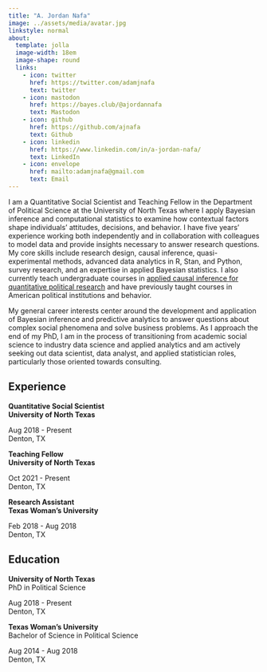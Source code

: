 ```yaml
---
title: "A. Jordan Nafa"
image: ../assets/media/avatar.jpg
linkstyle: normal
about:
  template: jolla
  image-width: 18em
  image-shape: round
  links:
    - icon: twitter
      href: https://twitter.com/adamjnafa
      text: twitter
    - icon: mastodon
      href: https://bayes.club/@ajordannafa
      text: Mastodon
    - icon: github
      href: https://github.com/ajnafa
      text: Github
    - icon: linkedin
      href: https://www.linkedin.com/in/a-jordan-nafa/
      text: LinkedIn
    - icon: envelope
      href: mailto:adamjnafa@gmail.com
      text: Email
---
```

 

I am a Quantitative Social Scientist and Teaching Fellow in the Department of Political 
Science at the University of North Texas where I apply Bayesian inference and computational 
statistics to examine how contextual factors shape individuals' attitudes, decisions, and 
behavior. I have five years' experience working both independently and in collaboration 
with colleagues to model data and provide insights necessary to answer research questions. 
My core skills include research design, causal inference, quasi-experimental methods, 
advanced data analytics in R, Stan, and Python, survey research, and an expertise in 
applied Bayesian statistics. I also currently teach undergraduate courses in [applied 
causal inference for quantitative political research](https://github.com/ajnafa/psci-3300-political-science-research) 
and have previously taught courses in American political institutions and behavior.

::: a
My general career interests center around the development and application of Bayesian 
inference and predictive analytics to answer questions about complex social phenomena 
and solve business problems. As I approach the end of my PhD, I am in the process of 
transitioning from academic social science to industry data science and applied analytics 
and am actively seeking out data scientist, data analyst, and applied statistician roles, 
particularly those oriented towards consulting.
::: 

## Experience

::: {.d-flex .justify-content-between}
::: {}
**Quantitative Social Scientist**  
**University of North Texas** 
:::
::: {.text-end}
Aug 2018 - Present  
Denton, TX  
:::
:::

::: {.d-flex .justify-content-between}
::: {}
**Teaching Fellow**  
**University of North Texas** 
:::
::: {.text-end} 
Oct 2021 - Present  
Denton, TX 
:::
:::

::: {.d-flex .justify-content-between}
::: {}
**Research Assistant**  
**Texas Woman's University** 
:::
::: {.text-end} 
Feb 2018 - Aug 2018  
Denton, TX 
:::
:::

## Education

::: {.d-flex .justify-content-between}
::: {}
**University of North Texas**  
PhD in Political Science
:::
::: {.text-end}
Aug 2018 - Present  
Denton, TX  
:::
:::

::: {.d-flex .justify-content-between}
::: {}
**Texas Woman's University**  
Bachelor of Science in Political Science
:::
::: {.text-end}
Aug 2014 - Aug 2018  
Denton, TX  
:::
:::